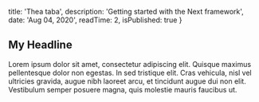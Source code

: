 
  title: 'Thea taba',
  description: 'Getting started with the Next framework',
  date: 'Aug 04, 2020',
  readTime: 2,
  isPublished: true
}


## My Headline

Lorem ipsum dolor sit amet, consectetur adipiscing elit. Quisque maximus pellentesque dolor non egestas. In sed tristique elit. Cras vehicula, nisl vel ultricies gravida, augue nibh laoreet arcu, et tincidunt augue dui non elit. Vestibulum semper posuere magna, quis molestie mauris faucibus ut.
